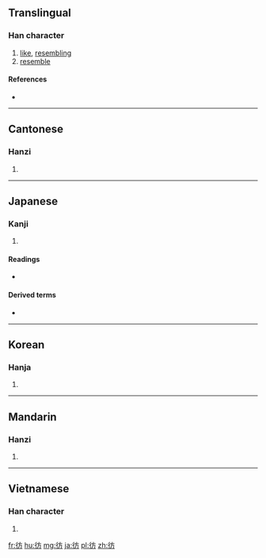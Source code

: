 {{character info/new}}
{{also|仿}}
==Translingual==

===Han character===
{{Han char|rn=60|rad=彳|as=04|sn=7|four=20227|canj=HOYHS|ids=⿰彳方}}

# [[like]], [[resembling]]
# [[resemble]]

====References====
* {{Han ref|kx=0365.130|dkj=10052|dj=0685.070|hdz=20815.010|uh=5F77|ud=24439|bh=A7CF|bd=42959}}

----

==Cantonese==

===Hanzi===
{{yue-hanzi|jyut=[[fong2]], [[pong4]]|y=fong2, pong4}}

# {{defn|lang=yue|sort=彳04}}

----

==Japanese==

===Kanji===
{{ja-kanji|grade=|rs=彳04}}

# {{defn|lang=ja|sort=彳04}}

====Readings====
* {{ja-readings|on=[[ほう]] (hō)|kun=[[さまよう]] (samayou)}}

====Derived terms====
* {{l|ja|彷徨う|tr=[[さまよう]], samayou||wander}}

----

==Korean==

===Hanja===
{{ko-hanja|hangeul=방|eumhun=|rv=bang|mr=pang|y=pang}}

# {{defn|lang=ko|sort=彳04}}

----

==Mandarin==

===Hanzi===
{{cmn-hanzi|pin=[[fǎng]] ([[fang3]]), [[páng]] ([[pang2]])|wg=fang<sup>3</sup>, p'ang<sup>2</sup>}}

# {{defn|lang=cmn|sort=彳04}}

----

==Vietnamese==

===Han character===
{{vi-readings|rs=彳04|hanviet=phảng}}

# {{defn|lang=vi|sort=彳04}}

[[fr:彷]]
[[hu:彷]]
[[mg:彷]]
[[ja:彷]]
[[pl:彷]]
[[zh:彷]]